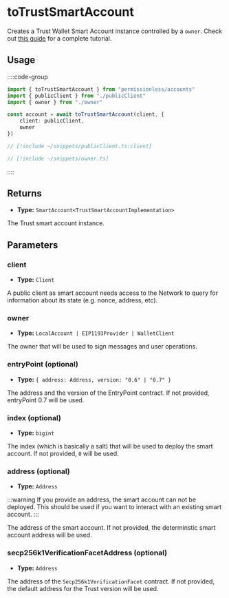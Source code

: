 
<VersionWarning version="0.2" />

# toTrustSmartAccount

Creates a Trust Wallet Smart Account instance controlled by a `owner`.  Check out [this guide](/permissionless/how-to/accounts/use-trustwallet-account) for a complete tutorial.

## Usage

::::code-group

```ts [example.ts]
import { toTrustSmartAccount } from "permissionless/accounts"
import { publicClient } from "./publicClient"
import { owner } from "./owner"

const account = await toTrustSmartAccount(client, {
	client: publicClient,
	owner
})
```

```ts [publicClient.ts]
// [!include ~/snippets/publicClient.ts:client]
```

```ts [owner.ts]
// [!include ~/snippets/owner.ts]
```

::::

## Returns

- **Type:** `SmartAccount<TrustSmartAccountImplementation>`

The Trust smart account instance.

## Parameters

### client
- **Type:** `Client`

A public client as smart account needs access to the Network to query for information about its state (e.g. nonce, address, etc).

### owner

- **Type:** `LocalAccount | EIP1193Provider | WalletClient`

The owner that will be used to sign messages and user operations.

### entryPoint (optional)

- **Type:** `{ address: Address, version: "0.6" | "0.7" }`

The address and the version of the EntryPoint contract. If not provided, entryPoint 0.7 will be used.

### index (optional)

- **Type:** `bigint`

The index (which is basically a salt) that will be used to deploy the smart account. If not provided, `0` will be used.

### address (optional)

- **Type:** `Address`

:::warning
If you provide an address, the smart account can not be deployed. This should be used if you want to interact with an existing smart account.
:::

The address of the smart account. If not provided, the determinstic smart account address will be used.

### secp256k1VerificationFacetAddress (optional)

- **Type:** `Address`

The address of the `Secp256k1VerificationFacet` contract. If not provided, the default address for the Trust version will be used.

